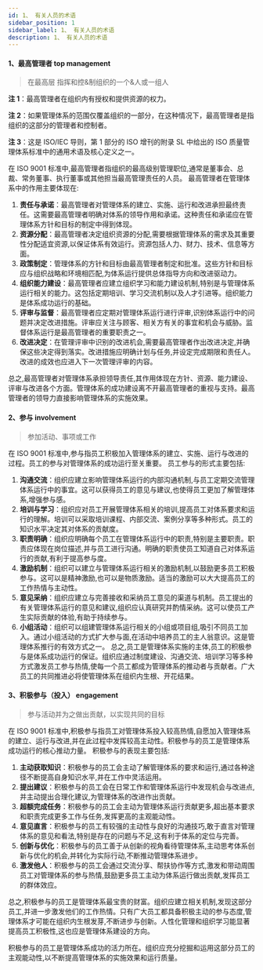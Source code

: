 ```yaml
---
id: 1、 有关人员的术语
sidebar_position: 1
sidebar_label: 1、 有关人员的术语
description: 1、 有关人员的术语
---
```



 
#### **1、最高管理者 top management**

> 在最高层 指挥和控&制组织的一个&人或一组人

**注 1**：最高管理者在组织内有授权和提供资源的权力。

**注 2**：如果管理体系的范围仅覆盖组织的一部分，在这种情况下，最高管理者是指组织的这部分的管理者和控制者。

**注 3**：这是 ISO/IEC 导则，第 1 部分的 ISO 增刊的附录 SL 中给出的 ISO 质量管理体系标准中的通用术语及核心定义之一。

在 ISO 9001 标准中,最高管理者指组织的最高级别管理职位,通常是董事会、总裁、常务董事、执行董事或其他担当最高管理责任的人员。
最高管理者在管理体系中的作用主要体现在:

1. **责任与承诺**：最高管理者对管理体系的建立、实施、运行和改进承担最终责任。这需要最高管理者明确对体系的领导作用和承诺。这种责任和承诺应在管理体系方针和目标的制定中得到体现。
2. **资源分配**：最高管理者决定组织资源的分配,需要根据管理体系的需求及其重要性分配适宜资源,以保证体系有效运行。资源包括人力、财力、技术、信息等方面。
3. **政策制定**：管理体系的方针和目标由最高管理者制定和批准。这些方针和目标应与组织战略和环境相匹配,为体系运行提供总体指导方向和改进驱动力。
4. **组织能力建设**：最高管理者应建立组织学习和能力建设机制,特别是与管理体系运行相关的能力。这包括定期培训、学习交流机制以及人才引进等。组织能力是体系成功运行的基础。
5. **评审与监督**：最高管理者应定期对管理体系运行进行评审,识别体系运行中的问题并决定改进措施。评审应关注与顾客、相关方有关的事宜和机会与威胁。监督体系运行是最高管理者的重要职责之一。
6. **改进决定**：在管理评审中识别的改进机会,需要最高管理者作出改进决定,并确保这些决定得到落实。改进措施应明确计划与任务,并设定完成期限和责任人。改进的成效也应进入下一次管理评审的内容。

总之,最高管理者对管理体系承担领导责任,其作用体现在方针、资源、能力建设、评审与改进各个方面。管理体系的成功建设离不开最高管理者的重视与支持。最高管理者的领导力直接影响管理体系的实施效果。

#### **2、参与 involvement**

> 参加活动、事项或工作

在 ISO 9001 标准中,参与指员工积极加入管理体系的建立、实施、运行与改进的过程。员工的参与对管理体系的成功运行至关重要。
员工参与的形式主要包括:

1. **沟通交流**：组织应建立影响管理体系运行的内部沟通机制,与员工定期交流管理体系运行中的事宜。这可以获得员工的意见与建议,也使得员工更加了解管理体系,增强参与感。
2. **培训与学习**：组织应对员工开展管理体系相关的培训,提高员工对体系要求和运行的理解。培训可以采取培训课程、内部交流、案例分享等多种形式。员工的知识水平决定其对体系的贡献度。
3. **职责明确**：组织应明确每个员工在管理体系运行中的职责,特别是主要职责。职责应体现在岗位描述,并与员工进行沟通。明确的职责使员工知道自己对体系运行的贡献,有利于提高参与度。
4. **激励机制**：组织可以建立与管理体系运行相关的激励机制,以鼓励更多员工积极参与。这可以是精神激励,也可以是物质激励。适当的激励可以大大提高员工的工作热情与主动性。
5. **意见采纳**：组织应建立与完善接收和采纳员工意见的渠道与机制。员工提出的有关管理体系运行的意见和建议,组织应认真研究并酌情采纳。这可以使员工产生实际贡献的体验,有助于持续参与。
6. **小组活动**：组织可以组建管理体系运行相关的小组或项目组,吸引不同员工加入。通过小组活动的方式扩大参与面,在活动中培养员工的主人翁意识。这是管理体系推行的有效方式之一。
   总之,员工是管理体系实施的主体,员工的积极参与是体系成功运行的保证。组织应通过制度建设、沟通交流、培训学习等多种方式激发员工参与热情,使每一个员工都成为管理体系的推动者与贡献者。广大员工的共同推进必将使管理体系在组织内生根、开花结果。

#### **3、积极参与（投入） engagement**

> 参与活动并为之做出贡献，以实现共同的目标

在 ISO 9001 标准中,积极参与指员工对管理体系投入较高热情,自愿加入管理体系的建立、运行与改进,并在此过程中发挥较高主动性。积极参与的员工是管理体系成功运行的核心推动力量。
积极参与的表现主要包括:

1. **主动获取知识**：积极参与的员工会主动了解管理体系的要求和运行,通过各种途径不断提高自身知识水平,并在工作中灵活运用。
2. **提出建议**：积极参与的员工会在日常工作和管理体系运行中发现机会与改进点,并主动提出合理化建议,为管理体系的改进作出贡献。
3. **超额完成任务**：积极参与的员工会主动为管理体系运行贡献更多,超出基本要求和职责完成更多工作与任务,发挥更高的主观能动性。
4. **意见直言**：积极参与的员工有较强的主动性与良好的沟通技巧,敢于直言对管理体系的意见和看法,特别是存在的问题与不足,这有利于体系的定位与完善。
5. **创新与优化**：积极参与的员工善于从创新的视角看待管理体系,主动思考体系创新与优化的机会,并转化为实际行动,不断推动管理体系进步。
6. **激发他人**：积极参与的员工会通过交流分享、帮扶协作等方式,激发和带动周围员工对管理体系的参与热情,鼓励更多员工主动为体系运行做出贡献,发挥员工的群体效应。

总之,积极参与的员工是管理体系最宝贵的财富。组织应建立相关机制,发现这部分员工,并进一步激发他们的工作热情。只有广大员工都具备积极主动的参与态度,管理体系才可能在组织内生根发芽,不断进步与创新。人性化管理和组织学习能显著提高员工积极性,这也应是管理体系建设的方向。

积极参与的员工是管理体系成功的活力所在。组织应充分挖掘和运用这部分员工的主观能动性,以不断提高管理体系的实施效果和运行质量。
